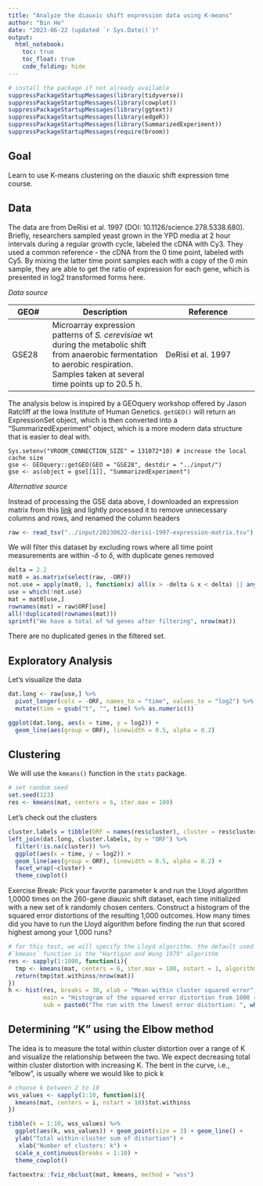 ```yaml
---
title: "Analyze the diauxic shift expression data using K-means"
author: "Bin He"
date: "2023-06-22 (updated `r Sys.Date()`)"
output: 
  html_notebook:
    toc: true
    toc_float: true
    code_folding: hide
---
```


```r
# install the package if not already available
suppressPackageStartupMessages(library(tidyverse))
suppressPackageStartupMessages(library(cowplot))
suppressPackageStartupMessages(library(ggtext))
suppressPackageStartupMessages(library(edgeR))
suppressPackageStartupMessages(library(SummarizedExperiment))
suppressPackageStartupMessages(require(broom))
```

## Goal
Learn to use K-means clustering on the diauxic shift expression time course.

## Data
The data are from DeRisi et al. 1997 (DOI: 10.1126/science.278.5338.680). Briefly, researchers sampled yeast grown in the YPD media at 2 hour intervals during a regular growth cycle, labeled the cDNA with Cy3. They used a common reference - the cDNA from the 0 time point, labeled with Cy5. By mixing the latter time point samples each with a copy of the 0 min sample, they are able to get the ratio of expression for each gene, which is presented in log2 transformed forms here.

_Data source_

| GEO# | Description | Reference |
| ---- | ----------- | --------- |
| GSE28 | Microarray expression patterns of _S. cerevisiae_ wt during the metabolic shift from anaerobic fermentation to aerobic respiration. Samples taken at several time points up to 20.5 h. | DeRisi et al. 1997 |

The analysis below is inspired by a GEOquery workshop offered by Jason Ratcliff at the Iowa Institute of Human Genetics. `getGEO()` will return an ExpressionSet object, which is then converted into a "SummarizedExperiment" object, which is a more modern data structure that is easier to deal with.
```
Sys.setenv("VROOM_CONNECTION_SIZE" = 131072*10) # increase the local cache size
gse <- GEOquery::getGEO(GEO = "GSE28", destdir = "../input/")
gse <- as(object = gse[[1]], "SummarizedExperiment")
```

_Alternative source_

Instead of processing the GSE data above, I downloaded an expression matrix from this [link](https://www.yeastgenome.org/reference/S000045635) and lightly processed it to remove unnecessary columns and rows, and renamed the column headers
```r
raw <- read_tsv("../input/20230622-derisi-1997-expression-matrix.tsv")
```

We will filter this dataset by excluding rows where all time point measurements are within -$\delta$ to $\delta$, with duplicate genes removed
```r
delta = 2.2
mat0 = as.matrix(select(raw, -ORF))
not.use = apply(mat0, 1, function(x) all(x > -delta & x < delta) || any(is.na(x)))
use = which(!not.use)
mat = mat0[use,]
rownames(mat) = raw$ORF[use]
all(!duplicated(rownames(mat)))
sprintf("We have a total of %d genes after filtering", nrow(mat))
```
There are no duplicated genes in the filtered set.

## Exploratory Analysis
Let's visualize the data
```r
dat.long <- raw[use,] %>% 
  pivot_longer(cols = -ORF, names_to = "time", values_to = "log2") %>% 
  mutate(time = gsub("t", "", time) %>% as.numeric())
```
```r
ggplot(dat.long, aes(x = time, y = log2)) + 
  geom_line(aes(group = ORF), linewidth = 0.5, alpha = 0.2)
```
## Clustering
We will use the `kmeans()` function in the `stats` package.
```r
# set random seed
set.seed(123)
res <- kmeans(mat, centers = 6, iter.max = 100)
```

Let's check out the clusters
```r
cluster.labels = tibble(ORF = names(res$cluster), cluster = res$cluster)
left_join(dat.long, cluster.labels, by = "ORF") %>%
  filter(!is.na(cluster)) %>% 
  ggplot(aes(x = time, y = log2)) + 
  geom_line(aes(group = ORF), linewidth = 0.5, alpha = 0.2) +
  facet_wrap(~cluster) + 
  theme_cowplot()
```

Exercise Break: Pick your favorite parameter k and run the Lloyd algorithm 1,0000 times on the 260-gene diauxic shift dataset, each time initialized with a new set of k randomly chosen centers. Construct a histogram of the squared error distortions of the resulting 1,000 outcomes. How many times did you have to run the Lloyd algorithm before finding the run that scored highest among your 1,000 runs?
```r
# for this test, we will specify the Lloyd algorithm. the default used by the 
#`kmeans` function is the "Hartigan and Wong 1979" algorithm
res <- sapply(1:1000, function(i){
  tmp <- kmeans(mat, centers = 6, iter.max = 100, nstart = 1, algorithm = "Lloyd")
  return(tmp$tot.withinss/nrow(mat))
})
h <- hist(res, breaks = 30, xlab = "Mean within cluster squared error",
          main = "Histogram of the squared error distortion from 1000 runs",
          sub = paste0("The run with the lowest error distortion: ", which.min(res)))
```

## Determining "K" using the Elbow method
The idea is to measure the total within cluster distortion over a range of K and visualize the relationship between the two. We expect decreasing total within cluster distortion with increasing K. The bent in the curve, i.e., "elbow", is usually where we would like to pick k
```r
# choose k between 2 to 10
wss_values <- sapply(1:10, function(i){
  kmeans(mat, centers = i, nstart = 10)$tot.withinss
})
```

```r
tibble(k = 1:10, wss_values) %>% 
  ggplot(aes(k, wss_values)) + geom_point(size = 3) + geom_line() +
  ylab("Total within-cluster sum of distortion") + 
   xlab("Number of clusters: k") +
  scale_x_continuous(breaks = 1:10) +
  theme_cowplot()
```

```r
factoextra::fviz_nbclust(mat, kmeans, method = "wss")
```

